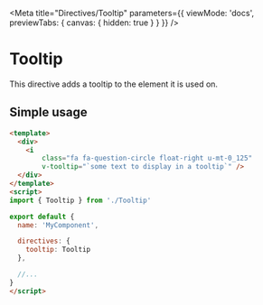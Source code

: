 
<Meta
  title="Directives/Tooltip"
  parameters={{
    viewMode: 'docs',
    previewTabs: {
      canvas: {
        hidden: true
      }
    }
}} />

# Tooltip

This directive adds a tooltip to the element it is used on.

## Simple usage

```html
<template>
  <div>
    <i
        class="fa fa-question-circle float-right u-mt-0_125"
        v-tooltip="`some text to display in a tooltip`" />
  </div>
</template>
<script>
import { Tooltip } from './Tooltip'

export default {
  name: 'MyComponent',

  directives: {
    tooltip: Tooltip
  },

  //...
}
</script>
```
